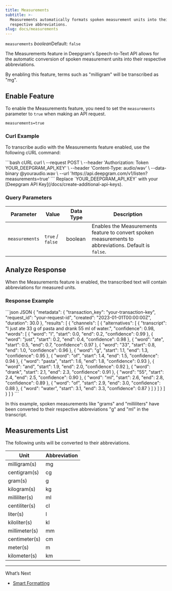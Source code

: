 ```yaml
---
title: Measurements
subtitle: >-
  Measurements automatically formats spoken measurement units into their
  respective abbreviations.
slug: docs/measurements
---
```



`measurements` *boolean*Default: `false`

<div class="flex flex-row gap-2">
<Markdown src="../snippets/pre-recorded.mdx"/> <Markdown src="../snippets/dep-streaming.mdx" /> <Markdown src="../snippets/english.mdx" />
</div>

The Measurements feature in Deepgram's Speech-to-Text API allows for the automatic conversion of spoken measurement units into their respective abbreviations.

By enabling this feature, terms such as "milligram" will be transcribed as "mg".

## Enable Feature

To enable the Measurements feature, you need to set the `measurements` parameter to `true` when making an API request.

`measurements=true`

### Curl Example

To transcribe audio with the Measurements feature enabled, use the following cURL command:

<CodeGroup>
  ```bash cURL
  curl \
    --request POST \
    --header 'Authorization: Token YOUR_DEEPGRAM_API_KEY' \
    --header 'Content-Type: audio/wav' \
    --data-binary @youraudio.wav \
    --url 'https://api.deepgram.com/v1/listen?measurements=true'
  ```
</CodeGroup>

<Warning>
  Replace `YOUR_DEEPGRAM_API_KEY` with your [Deepgram API Key](/docs/create-additional-api-keys).
</Warning>

### Query Parameters

| Parameter      | Value            | Data Type | Description                                                                                           |
| -------------- | ---------------- | --------- | ----------------------------------------------------------------------------------------------------- |
| `measurements` | `true` / `false` | boolean   | Enables the Measurements feature to convert spoken measurements to abbreviations. Default is `false`. |

## Analyze Response

When the Measurements feature is enabled, the transcribed text will contain abbreviations for measured units.

### Response Example

<CodeGroup>
  ```json JSON
  {
    "metadata": {
      "transaction_key": "your-transaction-key",
      "request_id": "your-request-id",
      "created": "2023-01-01T00:00:00Z",
      "duration": 30.0
    },
    "results": [
      {
        "channels": [
          {
            "alternatives": [
              {
                "transcript": "I just ate 33 g of pasta and drank 55 ml of water.",
                "confidence": 0.98,
                "words": [
                  {
                    "word": "I",
                    "start": 0.0,
                    "end": 0.2,
                    "confidence": 0.99
                  },
                  {
                    "word": "just",
                    "start": 0.2,
                    "end": 0.4,
                    "confidence": 0.98
                  },
                  {
                    "word": "ate",
                    "start": 0.5,
                    "end": 0.7,
                    "confidence": 0.97
                  },
                  {
                    "word": "33",
                    "start": 0.8,
                    "end": 1.0,
                    "confidence": 0.96
                  },
                  {
                    "word": "g",
                    "start": 1.1,
                    "end": 1.3,
                    "confidence": 0.95
                  },
                  {
                    "word": "of",
                    "start": 1.4,
                    "end": 1.5,
                    "confidence": 0.94
                  },
                  {
                    "word": "pasta",
                    "start": 1.6,
                    "end": 1.8,
                    "confidence": 0.93
                  },
                  {
                    "word": "and",
                    "start": 1.9,
                    "end": 2.0,
                    "confidence": 0.92
                  },
                  {
                    "word": "drank",
                    "start": 2.1,
                    "end": 2.3,
                    "confidence": 0.91
                  },
                  {
                    "word": "55",
                    "start": 2.4,
                    "end": 2.5,
                    "confidence": 0.90
                  },
                  {
                    "word": "ml",
                    "start": 2.6,
                    "end": 2.8,
                    "confidence": 0.89
                  },
                  {
                    "word": "of",
                    "start": 2.9,
                    "end": 3.0,
                    "confidence": 0.88
                  },
                  {
                    "word": "water",
                    "start": 3.1,
                    "end": 3.3,
                    "confidence": 0.87
                  }
                ]
              }
            ]
          }
        ]
      }
    ]
  }
  ```
</CodeGroup>

In this example, spoken measurements like "grams" and "milliliters" have been converted to their respective abbreviations "g" and "ml" in the transcript.

## Measurements List

The following units will be converted to their abbreviations.

| Unit          | Abbreviation |
| ------------- | ------------ |
| milligram(s)  | mg           |
| centigram(s)  | cg           |
| gram(s)       | g            |
| kilogram(s)   | kg           |
| milliliter(s) | ml           |
| centiliter(s) | cl           |
| liter(s)      | l            |
| kiloliter(s)  | kl           |
| millimeter(s) | mm           |
| centimeter(s) | cm           |
| meter(s)      | m            |
| kilometer(s)  | km           |

***

What’s Next

* [Smart Formatting](/docs/smart-format)
